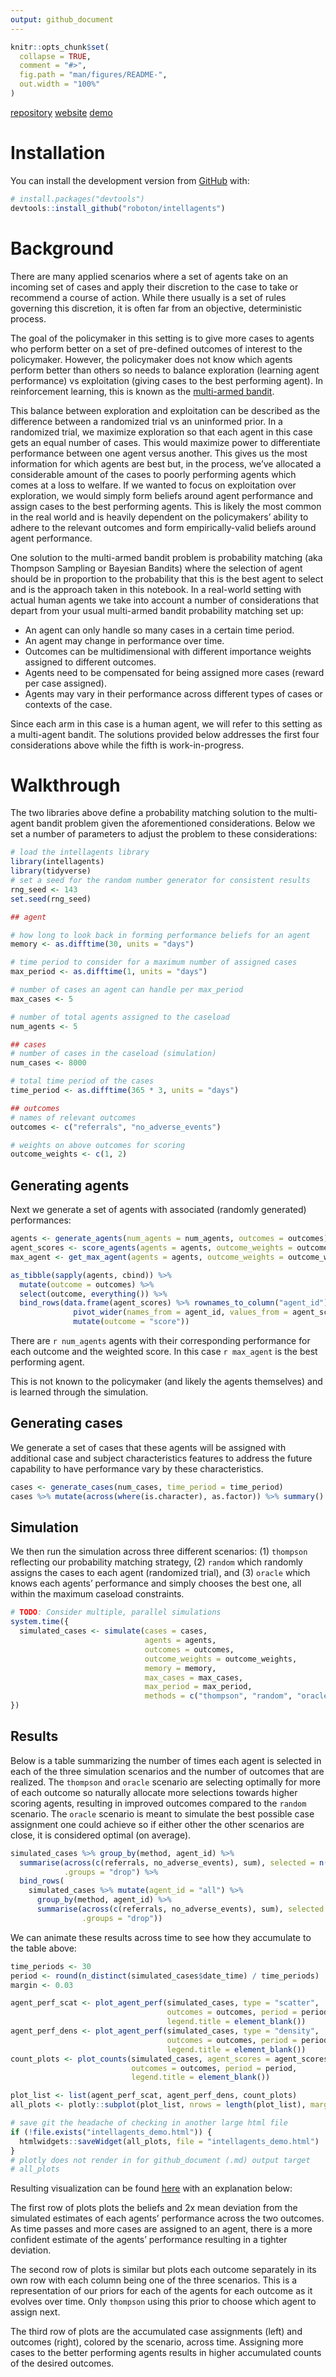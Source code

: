 ```yaml
---
output: github_document
---
```


<!-- README.md is generated from README.Rmd. Please edit that file -->

```r
knitr::opts_chunk$set(
  collapse = TRUE,
  comment = "#>",
  fig.path = "man/figures/README-",
  out.width = "100%"
)
```

<!-- badges: start -->
<!-- badges: end -->

[repository](https://github.com/roboton/intellagents) [website](https://roboton.github.io/intellagents/) [demo](https://roboton.github.io/intellagents/intellagents_demo.html)

# Installation

You can install the development version from [GitHub](https://github.com/) with:

``` r
# install.packages("devtools")
devtools::install_github("roboton/intellagents")
```

# Background

There are many applied scenarios where a set of agents take on an incoming set of cases and apply their discretion to the case to take or recommend a course of action. While there usually is a set of rules governing this discretion, it is often far from an objective, deterministic process.

The goal of the policymaker in this setting is to give more cases to agents who perform better on a set of pre-defined outcomes of interest to the policymaker. However, the policymaker does not know which agents perform better than others so needs to balance exploration (learning agent performance) vs exploitation (giving cases to the best performing agent). In reinforcement learning, this is known as the [multi-armed bandit](https://en.wikipedia.org/wiki/Multi-armed_bandit).

This balance between exploration and exploitation can be described as the difference between a randomized trial vs an uninformed prior. In a randomized trial, we maximize exploration so that each agent in this case gets an equal number of cases. This would maximize power to differentiate performance between one agent versus another. This gives us the most information for which agents are best but, in the process, we've allocated a considerable amount of the cases to poorly performing agents which comes at a loss to welfare. If we wanted to focus on exploitation over exploration, we would simply form beliefs around agent performance and assign cases to the best performing agents. This is likely the most common in the real world and is heavily dependent on the policymakers' ability to adhere to the relevant outcomes and form empirically-valid beliefs around agent performance.

One solution to the multi-armed bandit problem is probability matching (aka Thompson Sampling or Bayesian Bandits) where the selection of agent should be in proportion to the probability that this is the best agent to select and is the approach taken in this notebook. In a real-world setting with actual human agents we take into account a number of considerations that depart from your usual multi-armed bandit probability matching set up:

- An agent can only handle so many cases in a certain time period.
- An agent may change in performance over time.
- Outcomes can be multidimensional with different importance weights assigned to different outcomes.
- Agents need to be compensated for being assigned more cases (reward per case assigned).
- Agents may vary in their performance across different types of cases or contexts of the case.

Since each arm in this case is a human agent, we will refer to this setting as a multi-agent bandit. The solutions provided below addresses the first four considerations above while the fifth is work-in-progress.

# Walkthrough

The two libraries above define a probability matching solution to the multi-agent bandit problem given the aforementioned considerations. Below we set a number of parameters to adjust the problem to these considerations:

```r
# load the intellagents library
library(intellagents)
library(tidyverse)
# set a seed for the random number generator for consistent results
rng_seed <- 143
set.seed(rng_seed)

## agent 

# how long to look back in forming performance beliefs for an agent
memory <- as.difftime(30, units = "days")

# time period to consider for a maximum number of assigned cases
max_period <- as.difftime(1, units = "days")

# number of cases an agent can handle per max_period
max_cases <- 5

# number of total agents assigned to the caseload
num_agents <- 5

## cases
# number of cases in the caseload (simulation)
num_cases <- 8000

# total time period of the cases
time_period <- as.difftime(365 * 3, units = "days")

## outcomes
# names of relevant outcomes
outcomes <- c("referrals", "no_adverse_events")

# weights on above outcomes for scoring
outcome_weights <- c(1, 2)
```

## Generating agents

Next we generate a set of agents with associated (randomly generated) performances:

```r
agents <- generate_agents(num_agents = num_agents, outcomes = outcomes)
agent_scores <- score_agents(agents = agents, outcome_weights = outcome_weights)
max_agent <- get_max_agent(agents = agents, outcome_weights = outcome_weights)

as_tibble(sapply(agents, cbind)) %>%
  mutate(outcome = outcomes) %>%
  select(outcome, everything()) %>%
  bind_rows(data.frame(agent_scores) %>% rownames_to_column("agent_id") %>%
              pivot_wider(names_from = agent_id, values_from = agent_scores) %>%
              mutate(outcome = "score"))
```

There are `r num_agents` agents with their corresponding performance for each outcome and the weighted score. In this case `r max_agent` is the best performing agent.

This is not known to the policymaker (and likely the agents themselves) and is learned through the simulation.

## Generating cases

We generate a set of cases that these agents will be assigned with additional case and subject characteristics features to address the future capability to have performance vary by these characteristics.

```r
cases <- generate_cases(num_cases, time_period = time_period)
cases %>% mutate(across(where(is.character), as.factor)) %>% summary()
```
## Simulation

We then run the simulation across three different scenarios: (1) `thompson` reflecting our probability matching strategy, (2) `random` which randomly assigns the cases to each agent (randomized trial), and (3) `oracle` which knows each agents' performance and simply chooses the best one, all within the maximum caseload constraints.

```r
# TODO: Consider multiple, parallel simulations
system.time({
  simulated_cases <- simulate(cases = cases,
                              agents = agents,
                              outcomes = outcomes,
                              outcome_weights = outcome_weights,
                              memory = memory,
                              max_cases = max_cases,
                              max_period = max_period,
                              methods = c("thompson", "random", "oracle"))
})
```

## Results

Below is a table summarizing the number of times each agent is selected in each of the three simulation scenarios and the number of outcomes that are realized. The `thompson` and `oracle` scenario are selecting optimally for more of each outcome so naturally allocate more selections towards higher scoring agents, resulting in improved outcomes compared to the `random` scenario. The `oracle` scenario is meant to simulate the best possible case assignment one could achieve so if either other the other scenarios are close, it is considered optimal (on average).

```r
simulated_cases %>% group_by(method, agent_id) %>%
  summarise(across(c(referrals, no_adverse_events), sum), selected = n(),
            .groups = "drop") %>%
  bind_rows(
    simulated_cases %>% mutate(agent_id = "all") %>%
      group_by(method, agent_id) %>%
      summarise(across(c(referrals, no_adverse_events), sum), selected = n(),
                .groups = "drop"))
```

We can animate these results across time to see how they accumulate to the table above:

```r
time_periods <- 30 
period <- round(n_distinct(simulated_cases$date_time) / time_periods)
margin <- 0.03

agent_perf_scat <- plot_agent_perf(simulated_cases, type = "scatter",
                                   outcomes = outcomes, period = period,
                                   legend.title = element_blank())
agent_perf_dens <- plot_agent_perf(simulated_cases, type = "density",
                                   outcomes = outcomes, period = period,
                                   legend.title = element_blank())
count_plots <- plot_counts(simulated_cases, agent_scores = agent_scores,
                           outcomes = outcomes, period = period,
                           legend.title = element_blank())

plot_list <- list(agent_perf_scat, agent_perf_dens, count_plots)
all_plots <- plotly::subplot(plot_list, nrows = length(plot_list), margin = margin)

# save git the headache of checking in another large html file
if (!file.exists("intellagents_demo.html")) {
  htmlwidgets::saveWidget(all_plots, file = "intellagents_demo.html")
}
# plotly does not render in for github_document (.md) output target
# all_plots
```

Resulting visualization can be found [here](https://roboton.github.io/intellagents/intellagents_demo.html) with an explanation below:

The first row of plots plots the beliefs and 2x mean deviation from the simulated estimates of each agents' performance across the two outcomes. As time passes and more cases are assigned to an agent, there is a more confident estimate of the agents' performance resulting in a tighter deviation.

The second row of plots is similar but plots each outcome separately in its own row with each column being one of the three scenarios. This is a representation of our priors for each of the agents for each outcome as it evolves over time. Only `thompson` using this prior to choose which agent to assign next.

The third row of plots are the accumulated case assignments (left) and outcomes (right), colored by the scenario, across time. Assigning more cases to the better performing agents results in higher accumulated counts of the desired outcomes.
